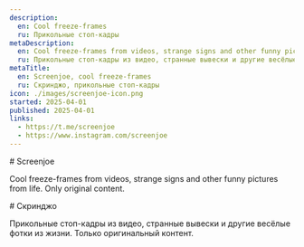 ```yaml
---
description:
  en: Cool freeze-frames
  ru: Прикольные стоп-кадры
metaDescription:
  en: Cool freeze-frames from videos, strange signs and other funny pictures from life. Only original content.
  ru: Прикольные стоп-кадры из видео, странные вывески и другие весёлые фотки из жизни. Только оригинальный контент.
metaTitle:
  en: Screenjoe, cool freeze-frames
  ru: Скринджо, прикольные стоп-кадры
icon: ./images/screenjoe-icon.png
started: 2025-04-01
published: 2025-04-01
links:
  - https://t.me/screenjoe
  - https://www.instagram.com/screenjoe
---
```


<Content lang="en">
# Screenjoe

Cool freeze-frames from videos, strange signs and other funny pictures from life. Only original content.

</Content>

<Content lang="ru">
# Скринджо

Прикольные стоп-кадры из видео, странные вывески и другие весёлые фотки из жизни. Только оригинальный контент.

</Content>
